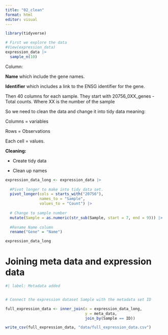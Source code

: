 ```yaml
---
title: "02_clean"
format: html
editor: visual
---
```


```r
library(tidyverse)
```

```r
# First we explore the data
#View(expression_data)
expression_data |> 
  sample_n(10)
```

Column:

**Name** which include the gene names.

**Identifier** which includes a link to the ENSG identifier for the gene.

Then 40 columns for each sample. They start with 20756_0XX_genes - Total counts. Where XX is the number of the sample

So we need to clean the data and change it into tidy data meaning:

Columns = variables

Rows = Observations

Each cell = values.

**Cleaning:**

-   Create tidy data

-   Clean up names

```r
expression_data_long <- expression_data |> 
  
  #Pivot longer to make into tidy data set.
  pivot_longer(cols = starts_with("20756"),
               names_to = "Sample",
               values_to = "Count") |>
  
  # Change to sample number
  mutate(Sample = as.numeric(str_sub(Sample, start = 7, end = 9))) |>  
  
  #Rename Name column 
  rename("Gene" = "Name")

expression_data_long
```

# Joining meta data and expression data


```r
#| label: Metadata added


# Connect the expression dataset Sample with the metadata set ID

full_expression_data <- inner_join(x = expression_data_long, 
                                   y = meta_data, 
                                   join_by(Sample == ID))

write_csv(full_expression_data, "data/full_expression_data.csv")

```


